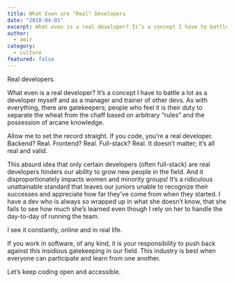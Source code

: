 ```yaml
---
title: What Even are "Real" Developers
date: "2018-04-01"
excerpt: What even is a real developer? It’s a concept I have to battle a lot as a developer myself and as a manager and trainer of other devs.
author:
  - amir
category:
  - culture
featured: false
---
```


Real developers.

What even is a real developer? It’s a concept I have to battle a lot as a developer myself and as a manager and trainer of other devs. As with everything, there are gatekeepers; people who feel it is their duty to separate the wheat from the chaff based on arbitrary “rules” and the possession of arcane knowledge.

Allow me to set the record straight. If you code, you’re a real developer. Backend? Real. Frontend? Real. Full-stack? Real. It doesn’t matter; it’s all real and valid.

This absurd idea that only certain developers (often full-stack) are real developers hinders our ability to grow new people in the field. And it disproportionately impacts women and minority groups! It’s a ridiculous unattainable standard that leaves our juniors unable to recognize their successes and appreciate how far they’ve come from when they started. I have a dev who is always so wrapped up in what she doesn’t know, that she fails to see how much she’s learned even though I rely on her to handle the day-to-day of running the team.

I see it constantly, online and in real life.

If you work in software, of any kind, it is your responsibility to push back against this insidious gatekeeping in our field. This industry is best when everyone can participate and learn from one another.

Let’s keep coding open and accessible.
